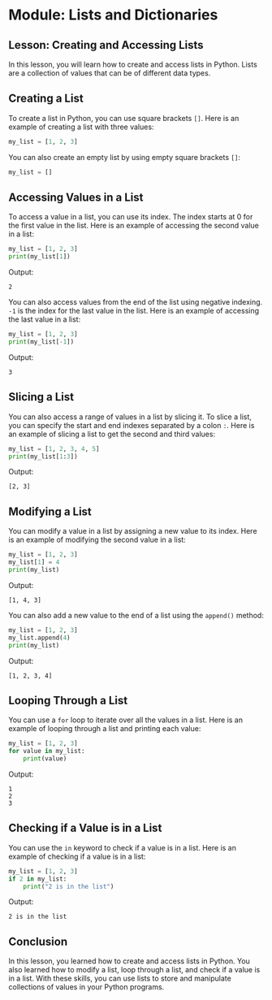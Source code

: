 # Module: Lists and Dictionaries

## Lesson: Creating and Accessing Lists

In this lesson, you will learn how to create and access lists in Python. Lists are a collection of values that can be of different data types.

## Creating a List

To create a list in Python, you can use square brackets `[]`. Here is an example of creating a list with three values:

```python
my_list = [1, 2, 3]
```

You can also create an empty list by using empty square brackets `[]`:

```python
my_list = []
```

## Accessing Values in a List

To access a value in a list, you can use its index. The index starts at 0 for the first value in the list. Here is an example of accessing the second value in a list:

```python
my_list = [1, 2, 3]
print(my_list[1])
```

Output:
```
2
```

You can also access values from the end of the list using negative indexing. `-1` is the index for the last value in the list. Here is an example of accessing the last value in a list:

```python
my_list = [1, 2, 3]
print(my_list[-1])
```

Output:
```
3
```

## Slicing a List

You can also access a range of values in a list by slicing it. To slice a list, you can specify the start and end indexes separated by a colon `:`. Here is an example of slicing a list to get the second and third values:

```python
my_list = [1, 2, 3, 4, 5]
print(my_list[1:3])
```

Output:
```
[2, 3]
```

## Modifying a List

You can modify a value in a list by assigning a new value to its index. Here is an example of modifying the second value in a list:

```python
my_list = [1, 2, 3]
my_list[1] = 4
print(my_list)
```

Output:
```
[1, 4, 3]
```

You can also add a new value to the end of a list using the `append()` method:

```python
my_list = [1, 2, 3]
my_list.append(4)
print(my_list)
```

Output:
```
[1, 2, 3, 4]
```

## Looping Through a List

You can use a `for` loop to iterate over all the values in a list. Here is an example of looping through a list and printing each value:

```python
my_list = [1, 2, 3]
for value in my_list:
    print(value)
```

Output:
```
1
2
3
```

## Checking if a Value is in a List

You can use the `in` keyword to check if a value is in a list. Here is an example of checking if a value is in a list:

```python
my_list = [1, 2, 3]
if 2 in my_list:
    print("2 is in the list")
```

Output:
```
2 is in the list
```

## Conclusion

In this lesson, you learned how to create and access lists in Python. You also learned how to modify a list, loop through a list, and check if a value is in a list. With these skills, you can use lists to store and manipulate collections of values in your Python programs.
